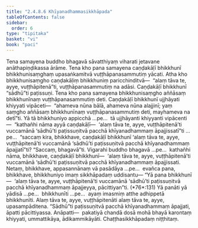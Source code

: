 ```yaml
---
title: "2.4.8.6 Khīyanadhammasikkhāpada"
tableOfContents: false
sidebar:
  order: 6
type: "tipitaka"
basket: "vi"
book: "paci"
---
```



<DynamicBreadcrumb />

<Division number="1146" book="paci" e="ch" v="2" p="441">

<Paragraph number="3354" book="paci">
Tena samayena buddho bhagavā sāvatthiyaṃ viharati jetavane anāthapiṇḍikassa ārāme. Tena kho pana samayena caṇḍakāḷī bhikkhunī bhikkhunisaṃghaṃ upasaṅkamitvā vuṭṭhāpanasammutiṃ yācati. Atha kho bhikkhunisaṃgho caṇḍakāḷiṃ bhikkhuniṃ paricchinditvā—  “alaṃ tāva te, ayye, vuṭṭhāpitenā”ti, vuṭṭhāpanasammutiṃ na adāsi. Caṇḍakāḷī bhikkhunī “sādhū”ti paṭissuṇi. Tena kho pana samayena bhikkhunisaṃgho aññāsaṃ bhikkhunīnaṃ vuṭṭhāpanasammutiṃ deti. Caṇḍakāḷī bhikkhunī ujjhāyati khiyyati vipāceti—  “ahameva nūna bālā, ahameva nūna alajjinī; yaṃ saṃgho aññāsaṃ bhikkhunīnaṃ vuṭṭhāpanasammutiṃ deti, mayhameva na detī”ti.
</Paragraph>

<Paragraph number="3355" book="paci">
Yā tā bhikkhuniyo appicchā …pe…  tā ujjhāyanti khiyyanti vipācenti—  “kathañhi nāma ayyā caṇḍakāḷī—  ‘alaṃ tāva te, ayye, vuṭṭhāpitenā’ti vuccamānā ‘sādhū’ti paṭissuṇitvā pacchā khīyanadhammaṃ āpajjissatī”ti …pe…  “saccaṃ kira, bhikkhave, caṇḍakāḷī bhikkhunī ‘alaṃ tāva te, ayye, vuṭṭhāpitenā’ti vuccamānā ‘sādhū’ti paṭissuṇitvā pacchā khīyanadhammaṃ āpajjatī”ti? “Saccaṃ, bhagavā”ti. Vigarahi buddho bhagavā …pe…  kathañhi nāma, bhikkhave, caṇḍakāḷī bhikkhunī—  ‘alaṃ tāva te, ayye, vuṭṭhāpitenā’ti vuccamānā ‘sādhū’ti paṭissuṇitvā pacchā khīyanadhammaṃ āpajjissati. Netaṃ, bhikkhave, appasannānaṃ vā pasādāya …pe…  evañca pana, bhikkhave, bhikkhuniyo imaṃ sikkhāpadaṃ uddisantu—
</Paragraph>

</Division>
<Division number="1147" book="paci" e="ch" v="2" p="442">

<Paragraph number="3356" book="paci">
<Emphasis>“Yā pana bhikkhunī—  ‘alaṃ tāva te, ayye, vuṭṭhāpitenā’ti vuccamānā ‘sādhū’ti paṭissuṇitvā pacchā khīyanadhammaṃ āpajjeyya, pācittiyan”</Emphasis>ti. (*76*:<Emphasis>131</Emphasis>)
</Paragraph>

</Division>
<Division number="1148" book="paci" e="ch" v="2" p="442">

<Paragraph number="3357" book="paci">
<Emphasis>Yā panā</Emphasis>ti yā yādisā …pe…  <Emphasis>bhikkhunī</Emphasis>ti …pe…  ayaṃ imasmiṃ atthe adhippetā bhikkhunīti.
</Paragraph>

<Paragraph number="3358" book="paci">
<Emphasis>Alaṃ tāva te, ayye, vuṭṭhāpitenā</Emphasis>ti alaṃ tāva te, ayye, upasampāditena. “Sādhū”ti paṭissuṇitvā pacchā khīyanadhammaṃ āpajjati, āpatti pācittiyassa.
</Paragraph>

</Division>
<Division number="1149" book="paci" e="ch" v="2" p="442">

<Paragraph number="3359" book="paci">
Anāpatti—  pakatiyā chandā dosā mohā bhayā karontaṃ khiyyati, ummattikāya, ādikammikāyāti.

</Paragraph>
</Division>

<Paragraph number="3360" type="center" book="paci">
Chaṭṭhasikkhāpadaṃ niṭṭhitaṃ.
</Paragraph>
